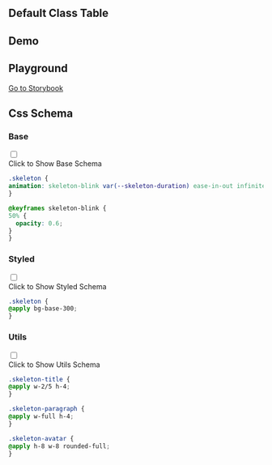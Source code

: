 
## Default Class Table

<CssTable name="skeleton" />

## Demo

<Demo></Demo>

## Playground

[Go to Storybook](https://story.ui.icebreaker.top/?path=/docs/feedback-skeleton--docs)

## Css Schema


### Base

<div className="collapse">
<input type="checkbox" /> 
<div class="collapse-title px-0">
<span class="btn">Click to Show Base Schema</span>
</div>
<div class="collapse-content"> 

```css
.skeleton {
animation: skeleton-blink var(--skeleton-duration) ease-in-out infinite;
}

@keyframes skeleton-blink {
50% {
  opacity: 0.6;
}
}
```

</div>
</div>

  

### Styled

<div className="collapse">
<input type="checkbox" /> 
<div class="collapse-title px-0">
<span class="btn">Click to Show Styled Schema</span>
</div>
<div class="collapse-content"> 

```css
.skeleton {
@apply bg-base-300;
}
```

</div>
</div>

  

### Utils

<div className="collapse">
<input type="checkbox" /> 
<div class="collapse-title px-0">
<span class="btn">Click to Show Utils Schema</span>
</div>
<div class="collapse-content"> 

```css
.skeleton-title {
@apply w-2/5 h-4;
}

.skeleton-paragraph {
@apply w-full h-4;
}

.skeleton-avatar {
@apply h-8 w-8 rounded-full;
}
```

</div>
</div>